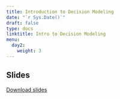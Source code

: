 ---
title: Introduction to Decision Modeling
date: "`r Sys.Date()`"
draft: false
type: docs
linktitle: Intro to Decision Modeling
menu:
  day2:
    weight: 3
---

## Slides

[Download slides](../../../rmds/DecisionModelingIntroSlides_CDC.pptx)

